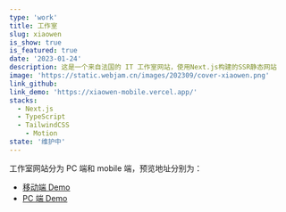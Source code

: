 ```yaml
---
type: 'work'
title: 工作室
slug: xiaowen
is_show: true
is_featured: true
date: '2023-01-24'
description: 这是一个来自法国的 IT 工作室网站，使用Next.js构建的SSR静态网站
image: 'https://static.webjam.cn/images/202309/cover-xiaowen.png'
link_github:
link_demo: 'https://xiaowen-mobile.vercel.app/'
stacks:
  - Next.js
  - TypeScript
  - TailwindCSS
	- Motion
state: '维护中'
---
```


工作室网站分为 PC 端和 mobile 端，预览地址分别为：

- [移动端 Demo](https://xiaowen-mobile.vercel.app/)
- [PC 端 Demo](https://xiaowen-pc.vercel.app/)
